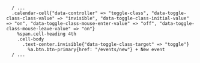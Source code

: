 ```#calendar.grid.grid-cols-7
  / ...
  .calendar-cell{"data-controller" => "toggle-class", "data-toggle-class-class-value" => "invisible", "data-toggle-class-initial-value" => "on", "data-toggle-class-mouse-enter-value" => "off", "data-toggle-class-mouse-leave-value" => "on"}
    %span.cell-heading 4th
    .cell-body
      .text-center.invisible{"data-toggle-class-target" => "toggle"}
        %a.btn.btn-primary{href: "/events/new"} + New event
  / ...
```